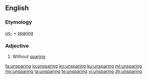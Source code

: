 ==English==

===Etymology===
[[un-]] + [[sparing]]

===Adjective===
{{en-adj}}

#Without [[sparing]]

[[fa:unsparing]]
[[io:unsparing]]
[[kn:unsparing]]
[[ku:unsparing]]
[[ml:unsparing]]
[[my:unsparing]]
[[ta:unsparing]]
[[te:unsparing]]
[[vi:unsparing]]
[[zh:unsparing]]